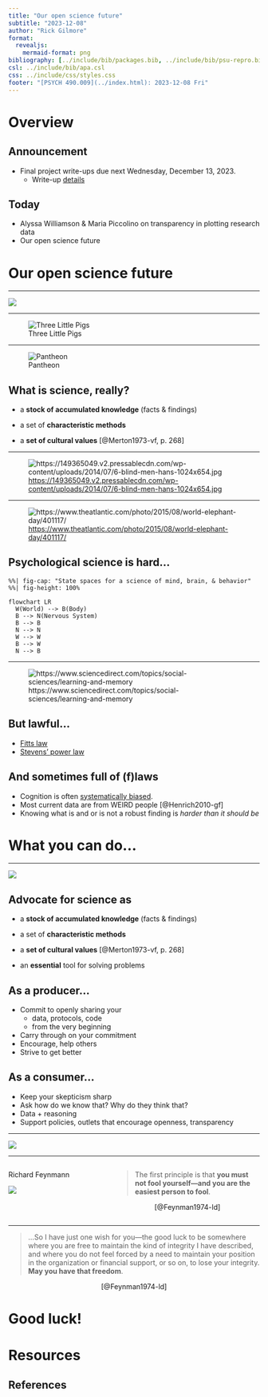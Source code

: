 ```yaml
---
title: "Our open science future"
subtitle: "2023-12-08"
author: "Rick Gilmore"
format: 
  revealjs:
    mermaid-format: png
bibliography: [../include/bib/packages.bib, ../include/bib/psu-repro.bib]
csl: ../include/bib/apa.csl
css: ../include/css/styles.css
footer: "[PSYCH 490.009](../index.html): 2023-12-08 Fri"
---
```


# Overview

## Announcement

- Final project write-ups [due next Wednesday, December 13, 2023]{.orange_due}.
  - Write-up [details](../exercises/final-project.html#project-write-up)
  
## Today

- Alyssa Williamson & Maria Piccolino on transparency in plotting research data
- Our open science future

# Our open science future

---

![](https://miro.medium.com/v2/resize:fit:640/1*Nv4oqbfv5IwRSMdLGtFZuA.gif){fig-align="center"}

---

![Three Little Pigs](https://www.carloscamara.es/en/blog/2019/09/05/the-three-little-pigs-is-a-fairy-tale/featured.jpg){fig-align="center"}

---

![Pantheon](https://theromanguy.com/wp-content/uploads/pantheon-feature-real-900x420.jpeg){fig-align="center"}

## What is science, really? 

::: {.incremental}
- a **stock of accumulated knowledge** (facts & findings)
- a set of **characteristic methods** 

- a **set of cultural values** [@Merton1973-vf, p. 268]
:::


---

![<https://149365049.v2.pressablecdn.com/wp-content/uploads/2014/07/6-blind-men-hans-1024x654.jpg>](https://149365049.v2.pressablecdn.com/wp-content/uploads/2014/07/6-blind-men-hans-1024x654.jpg){fig-align="center"}

---

![<https://www.theatlantic.com/photo/2015/08/world-elephant-day/401117/>](https://cdn.theatlantic.com/thumbor/p5S2K0rgrq_3Af-8_VnUUqaxs3M=/1200x729/media/img/photo/2015/08/world-elephant-day/e01_96540399/original.jpg)

## Psychological science is hard...

```mermaid
%%| fig-cap: "State spaces for a science of mind, brain, & behavior"
%%| fig-height: 100%

flowchart LR
  W(World) --> B(Body)
  B --> N(Nervous System)
  B --> B
  N --> N
  W --> W
  B --> W
  N --> B
```

---

![https://www.sciencedirect.com/topics/social-sciences/learning-and-memory](https://ars.els-cdn.com/content/image/3-s2.0-B9780120885664500155-f09-01-9780120885664.jpg)

## But lawful...

- [Fitts law](https://en.wikipedia.org/wiki/Fitts%27s_law)
- [Stevens' power law](https://en.wikipedia.org/wiki/Stevens%27s_power_law)

## And sometimes full of (f)laws

- Cognition is often [systematically biased](https://en.wikipedia.org/wiki/List_of_cognitive_biases).
- Most current data are from WEIRD people [@Henrich2010-gf]
- Knowing what is and or is not a robust finding is *harder than it should be*

# What you can do...

---

![](https://miro.medium.com/v2/resize:fit:720/format:webp/0*DiNyrX5pSDMaRrlY.png){fig-align="center"}

## Advocate for science as

::: {.incremental}
- a **stock of accumulated knowledge** (facts & findings)
- a set of **characteristic methods** 

- a **set of cultural values** [@Merton1973-vf, p. 268]
- an **essential** tool for solving problems
:::

## As a producer...

- Commit to openly sharing your
  - data, protocols, code
  - from the very beginning
- Carry through on your commitment
- Encourage, help others
- Strive to get better

## As a consumer...

- Keep your skepticism sharp
- Ask how do we know that? Why do they think that?
- Data + reasoning
- Support policies, outlets that encourage openness, transparency

---

![](https://miro.medium.com/v2/resize:fit:1400/format:webp/1*hn9nGSNnalnFrSDlGHNctQ.png){fig-align="center"}

---

:::: {.columns}

::: {.column width="40%"}
Richard Feynmann

![](https://upload.wikimedia.org/wikipedia/en/thumb/4/42/Richard_Feynman_Nobel.jpg/220px-Richard_Feynman_Nobel.jpg)

:::

::: {.column width="60%"}

> The first principle is that **you must not fool yourself—and you are the easiest person to fool**.

<p style="text-align:center;">
[@Feynman1974-ld]
</p>

:::

::::

---

>…So I have just one wish for you—the good luck to be somewhere where you are free to maintain the kind of integrity I have described, and where you do not feel forced by a need to maintain your position in the organization or financial support, or so on, to lose your integrity. **May you have that freedom**.

<p style="text-align:center;">
[@Feynman1974-ld]
</p>

# Good luck!

# Resources

## References